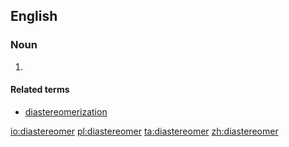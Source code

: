 ==English==

===Noun===
{{en-noun}}

# {{context|chemistry|lang=en}} {{alternative form of|diastereoisomer|lang=en}}

====Related terms====
* [[diastereomerization]]

[[io:diastereomer]]
[[pl:diastereomer]]
[[ta:diastereomer]]
[[zh:diastereomer]]